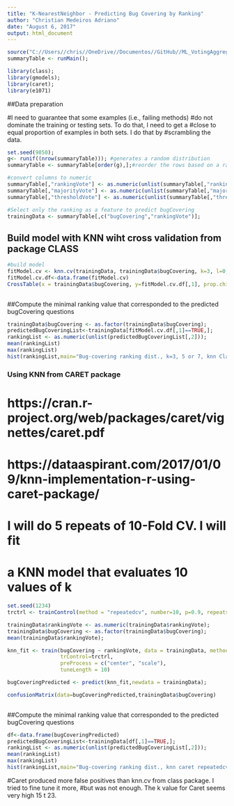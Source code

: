 ```yaml
---
title: "K-NearestNeighbor - Predicting Bug Covering by Ranking"
author: "Christian Medeiros Adriano"
date: "August 6, 2017"
output: html_document
---
```


```r
source("C://Users//chris//OneDrive//Documentos//GitHub//ML_VotingAggregation//aggregateAnswerOptionsPerQuestion.R");
summaryTable <- runMain();

library(class);
library(gmodels);
library(caret);
library(e1071)
```

##Data preparation

#I need to guarantee that some examples (i.e., failing methods)
#do not dominate the training or testing sets. To do that, I need to get a 
#close to equal proportion of examples in both sets. I do that by 
#scrambling the data.

```r

set.seed(9850);
g<- runif((nrow(summaryTable))); #generates a random distribution
summaryTable <- summaryTable[order(g),];#reorder the rows based on a random index

#convert columns to numeric
summaryTable[,"rankingVote"] <- as.numeric(unlist(summaryTable[,"rankingVote"])); 
summaryTable[,"majorityVote"] <- as.numeric(unlist(summaryTable[,"majorityVote"])); 
summaryTable[,"thresholdVote"] <- as.numeric(unlist(summaryTable[,"thresholdVote"])); 

#Select only the ranking as a feature to predict bugCovering
trainingData <- summaryTable[,c("bugCovering","rankingVote")];

```

## Build model with KNN wiht cross validation from package CLASS
```r
#build model
fitModel.cv <- knn.cv(trainingData, trainingData$bugCovering, k=3, l=0, prob = FALSE, use.all=TRUE);
fitModel.cv.df<-data.frame(fitModel.cv)
CrossTable(x = trainingData$bugCovering, y=fitModel.cv.df[,1], prop.chisq = FALSE)
 
```
##Compute the minimal ranking value that corresponded to the predicted bugCovering questions
```r
trainingData$bugCovering <- as.factor(trainingData$bugCovering);
predictedBugCoveringList<-trainingData[fitModel.cv.df[,1]==TRUE,];
rankingList <- as.numeric(unlist(predictedBugCoveringList[,2]));
mean(rankingList)
max(rankingList)
hist(rankingList,main="Bug-covering ranking dist., k=3, 5 or 7, knn Class, mean=1.71 ",xlab="ranking by number of YES");

```
### Using KNN from CARET package
# https://cran.r-project.org/web/packages/caret/vignettes/caret.pdf
# https://dataaspirant.com/2017/01/09/knn-implementation-r-using-caret-package/

# I will do 5 repeats of 10-Fold CV. I will fit
# a KNN model that evaluates 10 values of k
```r

set.seed(1234)
trctrl <- trainControl(method = "repeatedcv", number=10, p=0.9, repeats = 5)

trainingData$rankingVote <- as.numeric(trainingData$rankingVote);
trainingData$bugCovering <- as.factor(trainingData$bugCovering);
mean(trainingData$rankingVote);

knn_fit <- train(bugCovering ~ rankingVote, data = trainingData, method = "knn",
                 trControl=trctrl,
                 preProcess = c("center", "scale"),
                 tuneLength = 10)

bugCoveringPredicted <- predict(knn_fit,newdata = trainingData);

confusionMatrix(data=bugCoveringPredicted,trainingData$bugCovering)
 

```
##Compute the minimal ranking value that corresponded to the predicted bugCovering questions
```r
df<-data.frame(bugCoveringPredicted)
predictedBugCoveringList<-trainingData[df[,1]==TRUE,];
rankingList <- as.numeric(unlist(predictedBugCoveringList[,2]));
mean(rankingList)
max(rankingList)
hist(rankingList,main="Bug-covering ranking dist., knn caret repeatedcv, mean=1.52, max=2",xlab="ranking by number of YES's");
```
#Caret produced more false positives than knn.cv from class package. I tried to fine tune it more,
#but was not enough. The k value for Caret seems very high 15 t 23.

